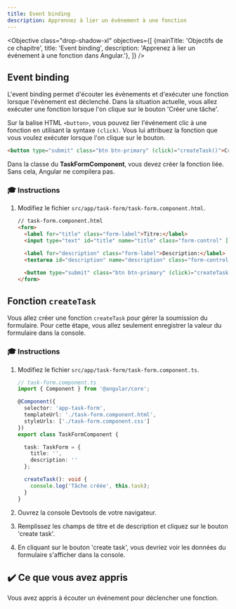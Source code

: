 ```yaml
---
title: Event binding
description: Apprennez à lier un événement à une fonction
---
```



<Objective class="drop-shadow-xl" objectives={[
{mainTitle: 'Objectifs de ce chapitre', title: 'Event binding', description: 'Apprenez à lier un événement à une fonction dans Angular.'},
]} />


## Event binding

L'event binding permet d'écouter les évènements et d'exécuter une fonction lorsque l'évènement est déclenché.
Dans la situation actuelle, vous allez exécuter une fonction lorsque l'on clique sur le bouton 'Créer une tâche'.

Sur la balise HTML `<button>`, vous pouvez lier l'événement clic à une fonction en utilisant la syntaxe `(click)`.
Vous lui attribuez la fonction que vous voulez exécuter lorsque l'on clique sur le bouton.

```html ins="(click)="createTask()""
<button type="submit" class="btn btn-primary" (click)="createTask()">Créer une tâche</button>
```

Dans la classe du **TaskFormComponent**, vous devez créer la fonction liée. Sans cela, Angular ne compilera pas.

### 🎓 Instructions

<Steps>

1. Modifiez le fichier `src/app/task-form/task-form.component.html`.

    ```html ins={"Ajoutez la liaison d\'évènement de soumission du formulaire": 8-9} ins="(click)="createTask()""
    // task-form.component.html
    <form>
      <label for="title" class="form-label">Titre:</label>
      <input type="text" id="title" name="title" class="form-control" [(ngModel)]="task.title">

      <label for="description" class="form-label">Description:</label>
      <textarea id="description" name="description" class="form-control" [(ngModel)]="task.description"></textarea>

      <button type="submit" class="btn btn-primary" (click)="createTask()">Créer une tâche</button>
    </form>
    ```

</Steps>

## Fonction `createTask`

Vous allez créer une fonction `createTask` pour gérer la soumission du formulaire.
Pour cette étape, vous allez seulement enregistrer la valeur du formulaire dans la console.

### 🎓 Instructions

<Steps>

1. Modifiez le fichier `src/app/task-form/task-form.component.ts`.

    ```typescript ins={"Ajoutez la méthode createTask": 17-20}
    // task-form.component.ts
    import { Component } from '@angular/core';

    @Component({
      selector: 'app-task-form',
      templateUrl: './task-form.component.html',
      styleUrls: ['./task-form.component.css']
    })
    export class TaskFormComponent {

      task: TaskForm = {
        title: '',
        description: ''
      };

      createTask(): void {
        console.log('Tâche créée', this.task);
      }
    }
    ```

3. Ouvrez la console Devtools de votre navigateur.
4. Remplissez les champs de titre et de description et cliquez sur le bouton 'create task'.
4. En cliquant sur le bouton 'create task', vous devriez voir les données du formulaire s'afficher dans la console.

</Steps>

## ✔️ Ce que vous avez appris

Vous avez appris à écouter un événement pour déclencher une fonction.
